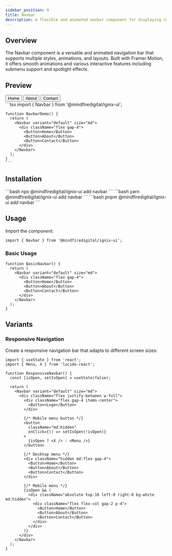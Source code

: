 ```yaml
---
sidebar_position: 9
title: Navbar
description: A flexible and animated navbar component for displaying content and capturing user input.
---
```



## Overview

The Navbar component is a versatile and animated navigation bar that supports multiple styles, animations, and layouts. Built with Framer Motion, it offers smooth animations and various interactive features including submenu support and spotlight effects.

## Preview

<Tabs defaultValue="preview">
  <TabItem value="preview" label="Preview" default>
    <div className="space-y-4">
      <Navbar variant="default" size="md">
        <div className="flex gap-4">
          <Button>Home</Button>
          <Button>About</Button>
          <Button>Contact</Button>
        </div>
      </Navbar>
    </div>
  </TabItem>
  <TabItem value="code" label="Code">
    ```tsx
    import { Navbar } from '@mindfiredigital/ignix-ui';

    function NavbarDemo() {
      return (
        <Navbar variant="default" size="md">
          <div className="flex gap-4">
            <Button>Home</Button>
            <Button>About</Button>
            <Button>Contact</Button>
          </div>
        </Navbar>
      );
    }
    ```
  </TabItem>
</Tabs>

## Installation

<Tabs>
  <TabItem value="npm" label="npm" default>
    ```bash
    npx @mindfiredigital/ignix-ui add navbar
    ```
  </TabItem>
  <TabItem value="yarn" label="Yarn">
    ```bash
    yarn @mindfiredigital/ignix-ui add navbar
    ```
  </TabItem>
  <TabItem value="pnpm" label="pnpm">
    ```bash
    pnpm @mindfiredigital/ignix-ui add navbar
    ```
  </TabItem>
</Tabs>

## Usage

Import the component:

```tsx
import { Navbar } from '@mindfiredigital/ignix-ui';
```

### Basic Usage

```tsx
function BasicNavbar() {
  return (
    <Navbar variant="default" size="md">
      <div className="flex gap-4">
        <Button>Home</Button>
        <Button>About</Button>
        <Button>Contact</Button>
      </div>
    </Navbar>
  );
}
```


## Variants

<NavbarDemo />

### Responsive Navigation

Create a responsive navigation bar that adapts to different screen sizes:

```tsx
import { useState } from 'react';
import { Menu, X } from 'lucide-react';

function ResponsiveNavbar() {
  const [isOpen, setIsOpen] = useState(false);

  return (
    <Navbar variant="default" size="md">
      <div className="flex justify-between w-full">
        <div className="flex gap-4 items-center">
          <Button>Logo</Button>
        </div>
        
        {/* Mobile menu button */}
        <button
          className="md:hidden"
          onClick={() => setIsOpen(!isOpen)}
        >
          {isOpen ? <X /> : <Menu />}
        </button>

        {/* Desktop menu */}
        <div className="hidden md:flex gap-4">
          <Button>Home</Button>
          <Button>About</Button>
          <Button>Contact</Button>
        </div>

        {/* Mobile menu */}
        {isOpen && (
          <div className="absolute top-16 left-0 right-0 bg-white md:hidden">
            <div className="flex flex-col gap-2 p-4">
              <Button>Home</Button>
              <Button>About</Button>
              <Button>Contact</Button>
            </div>
          </div>
        )}
      </div>
    </Navbar>
  );
}
```
